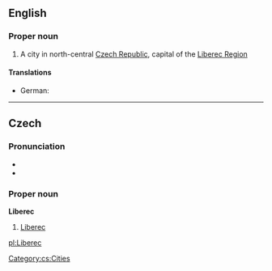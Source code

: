 ==English==

===Proper noun===
{{en-proper noun}}

# A city in north-central [[Czech Republic]], capital of the [[w:Liberec Region|Liberec Region]]

====Translations====
* German: {{t-|de|Reichenberg}}

----

==Czech==
{{wikipedia}}

===Pronunciation===
* {{IPA|/ˈlɪbɛrɛts/|lang=cs}}
* {{audio|Cs-Liberec.ogg|Audio}}

===Proper noun===
'''Liberec'''

# [[#English|Liberec]]

[[Category:cs:Cities]]

[[pl:Liberec]]